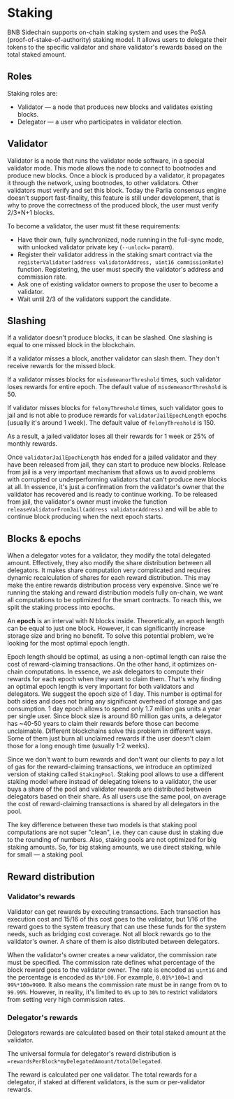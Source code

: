 # Staking

BNB Sidechain supports on-chain staking system and uses the PoSA (proof-of-stake-of-authority) staking model.
It allows users to delegate their tokens to the specific validator and share validator's rewards based on the total staked amount.

## Roles 

Staking roles are:
* Validator — a node that produces new blocks and validates existing blocks. 
* Delegator — a user who participates in validator election.

## Validator

Validator is a node that runs the validator node software, in a special validator mode. This mode allows the node to connect to bootnodes and produce new blocks.
Once a block is produced by a validator, it propagates it through the network, using bootnodes, to other validators. Other validators must verify and set this block.
Today the Parlia consensus engine doesn't support fast-finality, this feature is still under development, that is why to prove the correctness of the produced block, the user must verify 2/3*N+1 blocks.

To become a validator, the user must fit these requirements:
* Have their own, fully synchronized, node running in the full-sync mode, with unlocked validator private key (`--unlock=` param).
* Register their validator address in the staking smart contract via the `registerValidator(address validatorAddress, uint16 commissionRate)` function. Registering, the user must specify the validator's address and commission rate.
* Ask one of existing validator owners to propose the user to become a validator.
* Wait until 2/3 of the validators support the candidate.

## Slashing

If a validator doesn't produce blocks, it can be slashed.
One slashing is equal to one missed block in the blockchain.

If a validator misses a block, another validator can slash them. They don't receive rewards for the missed block.

If a validator misses blocks for `misdemeanorThreshold` times, such validator loses rewards for entire epoch. The default value of `misdemeanorThreshold` is 50.

If validator misses blocks for `felonyThreshold` times, such validator goes to jail and is not able to produce rewards for `validatorJailEpochLength` epochs (usually it's around 1 week). The default value of `felonyThreshold` is 150.

As a result, a jailed validator loses all their rewards for 1 week or 25% of monthly rewards.

Once `validatorJailEpochLength` has ended for a jailed validator and they have been released from jail, they can start to produce new blocks.
Release from jail is a very important mechanism that allows us to avoid problems with corrupted or underperforming validators that can't produce new blocks at all.
In essence, it's just a confirmation from the validator's owner that the validator has recovered and is ready to continue working.
To be released from jail, the validator's owner must invoke the function `releaseValidatorFromJail(address validatorAddress)` and will be able to continue block producing when the next epoch starts.

## Blocks & epochs

When a delegator votes for a validator, they modify the total delegated amount. Effectively, they also modify the share distribution between all delegators.
It makes share computation very complicated and requires dynamic recalculation of shares for each reward distribution. This may make the entire rewards distribution process very expensive.
Since we're running the staking and reward distribution models fully on-chain, we want all computations to be optimized for the smart contracts.
To reach this, we split the staking process into epochs.

An **epoch** is an interval with N blocks inside.
Theoretically, an epoch length can be equal to just one block. However, it can significantly increase storage size and bring no benefit.
To solve this potential problem, we're looking for the most optimal epoch length.

Epoch length should be optimal, as using a non-optimal length can raise the cost of reward-claiming transactions. 
On the other hand, it optimizes on-chain computations.
In essence, we ask delegators to compute their rewards for each epoch when they want to claim them.
That's why finding an optimal epoch length is very important for both validators and delegators.
We suggest the epoch size of 1 day. This number is optimal for both sides and does not bring any significant overhead of storage and gas consumption.
1 day epoch allows to spend only 1.7 million gas units a year per single user. Since block size is around 80 million gas units, a delegator has ~40-50 years to claim their rewards before those can become unclaimable.
Different blockchains solve this problem in different ways. Some of them just burn all unclaimed rewards if the user doesn't claim those for a long enough time (usually 1-2 weeks).

Since we don't want to burn rewards and don't want our clients to pay a lot of gas for the reward-claiming transactions, we introduce an optimized version of staking called `StakingPool`.
Staking pool allows to use a different staking model where instead of delegating tokens to a validator, the user buys a share of the pool and validator rewards are distributed between delegators based on their share.
As all users use the same pool, on average the cost of reward-claiming transactions is shared by all delegators in the pool.

The key difference between these two models is that staking pool computations are not super "clean", i.e. they can cause dust in staking due to the rounding of numbers.
Also, staking pools are not optimized for big staking amounts. So, for big staking amounts, we use direct staking, while for small — a staking pool.

## Reward distribution

### Validator's rewards
Validator can get rewards by executing transactions.
Each transaction has execution cost and 15/16 of this cost goes to the validator, but 1/16 of the reward goes to the system treasury that can use these funds for the system needs, such as bridging cost coverage.
Not all block rewards go to the validator's owner. A share of them is also distributed between delegators.

When the validator's owner creates a new validator, the commission rate must be specified.
The commission rate defines what percentage of the block reward goes to the validator owner.
The rate is encoded as `uint16` and the percentage is encoded as `N%*100`. For example, `0.01%*100=1` and `99%*100=9900`.
It also means the commission rate must be in range from `0%` to `99.99%`. However, in reality, it's limited to `0%` up to `30%` to restrict validators from setting very high commission rates.

### Delegator's rewards
Delegators rewards are calculated based on their total staked amount at the validator.

The universal formula for delegator's reward distribution is `=rewardsPerBlock*myDelegatedAmount/totalDelegated`.

The reward is calculated per one validator. The total rewards for a delegator, if staked at different validators, is the sum or per-validator rewards.
